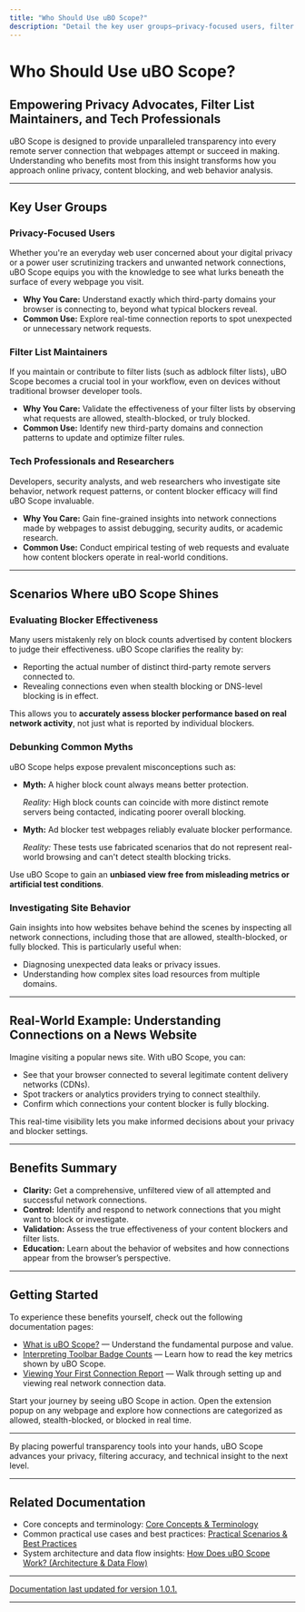 ```yaml
---
title: "Who Should Use uBO Scope?"
description: "Detail the key user groups—privacy-focused users, filter list maintainers, and tech professionals—along with the common scenarios where uBO Scope provides unique insights, e.g. evaluating blocker effectiveness, debunking myths, or investigating site behaviors."
---
```


# Who Should Use uBO Scope?

## Empowering Privacy Advocates, Filter List Maintainers, and Tech Professionals

uBO Scope is designed to provide unparalleled transparency into every remote server connection that webpages attempt or succeed in making. Understanding who benefits most from this insight transforms how you approach online privacy, content blocking, and web behavior analysis.

---

## Key User Groups

### Privacy-Focused Users

Whether you're an everyday web user concerned about your digital privacy or a power user scrutinizing trackers and unwanted network connections, uBO Scope equips you with the knowledge to see what lurks beneath the surface of every webpage you visit.

- **Why You Care:** Understand exactly which third-party domains your browser is connecting to, beyond what typical blockers reveal.
- **Common Use:** Explore real-time connection reports to spot unexpected or unnecessary network requests.

### Filter List Maintainers

If you maintain or contribute to filter lists (such as adblock filter lists), uBO Scope becomes a crucial tool in your workflow, even on devices without traditional browser developer tools.

- **Why You Care:** Validate the effectiveness of your filter lists by observing what requests are allowed, stealth-blocked, or truly blocked.
- **Common Use:** Identify new third-party domains and connection patterns to update and optimize filter rules.

### Tech Professionals and Researchers

Developers, security analysts, and web researchers who investigate site behavior, network request patterns, or content blocker efficacy will find uBO Scope invaluable.

- **Why You Care:** Gain fine-grained insights into network connections made by webpages to assist debugging, security audits, or academic research.
- **Common Use:** Conduct empirical testing of web requests and evaluate how content blockers operate in real-world conditions.

---

## Scenarios Where uBO Scope Shines

### Evaluating Blocker Effectiveness

Many users mistakenly rely on block counts advertised by content blockers to judge their effectiveness. uBO Scope clarifies the reality by:

- Reporting the actual number of distinct third-party remote servers connected to.
- Revealing connections even when stealth blocking or DNS-level blocking is in effect.

This allows you to **accurately assess blocker performance based on real network activity**, not just what is reported by individual blockers.

### Debunking Common Myths

uBO Scope helps expose prevalent misconceptions such as:

- **Myth:** A higher block count always means better protection.

  _Reality:_ High block counts can coincide with more distinct remote servers being contacted, indicating poorer overall blocking.

- **Myth:** Ad blocker test webpages reliably evaluate blocker performance.

  _Reality:_ These tests use fabricated scenarios that do not represent real-world browsing and can't detect stealth blocking tricks.

Use uBO Scope to gain an **unbiased view free from misleading metrics or artificial test conditions**.

### Investigating Site Behavior

Gain insights into how websites behave behind the scenes by inspecting all network connections, including those that are allowed, stealth-blocked, or fully blocked. This is particularly useful when:

- Diagnosing unexpected data leaks or privacy issues.
- Understanding how complex sites load resources from multiple domains.

---

## Real-World Example: Understanding Connections on a News Website

Imagine visiting a popular news site. With uBO Scope, you can:

- See that your browser connected to several legitimate content delivery networks (CDNs).
- Spot trackers or analytics providers trying to connect stealthily.
- Confirm which connections your content blocker is fully blocking.

This real-time visibility lets you make informed decisions about your privacy and blocker settings.

---

## Benefits Summary

- **Clarity:** Get a comprehensive, unfiltered view of all attempted and successful network connections.
- **Control:** Identify and respond to network connections that you might want to block or investigate.
- **Validation:** Assess the true effectiveness of your content blockers and filter lists.
- **Education:** Learn about the behavior of websites and how connections appear from the browser’s perspective.

---

## Getting Started

To experience these benefits yourself, check out the following documentation pages:

- [What is uBO Scope?](/overview/introduction-and-core-concepts/what-is-ubo-scope) — Understand the fundamental purpose and value.
- [Interpreting Toolbar Badge Counts](/guides/practical-scenarios/interpreting-badge-counts) — Learn how to read the key metrics shown by uBO Scope.
- [Viewing Your First Connection Report](/guides/getting-started/first-connection-report) — Walk through setting up and viewing real network connection data.


<Tip>
Start your journey by seeing uBO Scope in action. Open the extension popup on any webpage and explore how connections are categorized as allowed, stealth-blocked, or blocked in real time.
</Tip>

---

By placing powerful transparency tools into your hands, uBO Scope advances your privacy, filtering accuracy, and technical insight to the next level.


---

## Related Documentation

- Core concepts and terminology: [Core Concepts & Terminology](/overview/introduction-and-core-concepts/core-product-concepts)
- Common practical use cases and best practices: [Practical Scenarios & Best Practices](/guides/practical-scenarios)
- System architecture and data flow insights: [How Does uBO Scope Work? (Architecture & Data Flow)](/overview/system-overview-and-features/architecture-dataflow)


---

<u>Documentation last updated for version 1.0.1.</u>


---